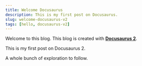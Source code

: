 ```yaml
---
title: Welcome Docusaurus
description: This is my first post on Docusaurus.
slug: welcome-docusaurus-v2
tags: [hello, docusaurus-v2]
---
```


Welcome to this blog. This blog is created with [**Docusaurus 2**](https://docusaurus.io/).

This is my first post on Docusaurus 2.

A whole bunch of exploration to follow.
